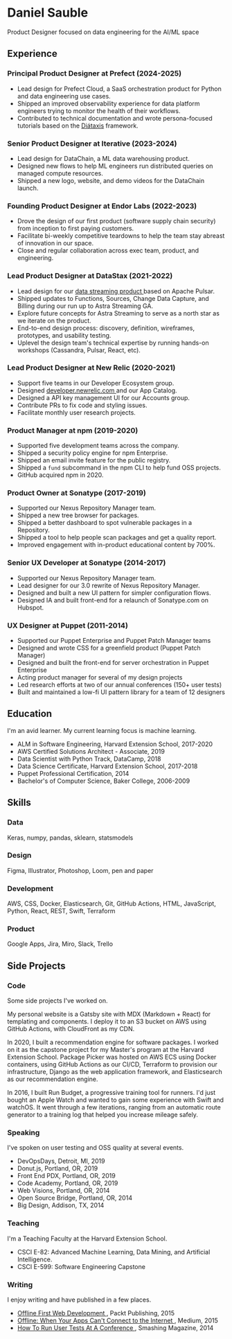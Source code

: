 

<SEO title="Resume" />

# Daniel Sauble

Product Designer focused on data engineering for the AI/ML space

## Experience

### Principal Product Designer at Prefect (2024-2025)

- Lead design for Prefect Cloud, a SaaS orchestration product for Python and data engineering use cases.
- Shipped an improved observability experience for data platform engineers trying to monitor the health of their workflows.
- Contributed to technical documentation and wrote persona-focused tutorials based on the <a href="https://diataxis.fr">Diátaxis</a> framework.

### Senior Product Designer at Iterative (2023-2024)

- Lead design for DataChain, a ML data warehousing product.
- Designed new flows to help ML engineers run distributed queries on managed compute resources.
- Shipped a new logo, website, and demo videos for the DataChain launch.

### Founding Product Designer at Endor Labs (2022-2023)

- Drove the design of our first product (software supply chain security) from inception to first paying customers.
- Facilitate bi-weekly competitive teardowns to help the team stay abreast of innovation in our space.
- Close and regular collaboration across exec team, product, and engineering.

### Lead Product Designer at DataStax (2021-2022)

- Lead design for our <a href="https://www.datastax.com/products/astra-streaming" target="_blank">data streaming product <i class="fa fa-external-link" aria-hidden="true"></i></a> based on Apache Pulsar.
- Shipped updates to Functions, Sources, Change Data Capture, and Billing during our run up to Astra Streaming GA.
- Explore future concepts for Astra Streaming to serve as a north star as we iterate on the product.
- End-to-end design process: discovery, definition, wireframes, prototypes, and usability testing.
- Uplevel the design team's technical expertise by running hands-on workshops (Cassandra, Pulsar, React, etc).

### Lead Product Designer at New Relic (2020-2021)

- Support five teams in our Developer Ecosystem group.
- Designed <a href="https://developer.newrelic.com" target="_blank">developer.newrelic.com <i class="fa fa-external-link" aria-hidden="true"></i></a> and our App Catalog.
- Designed a API key management UI for our Accounts group.
- Contribute PRs to fix code and styling issues.
- Facilitate monthly user research projects.

### Product Manager at npm (2019-2020)

- Supported five development teams across the company.
- Shipped a security policy engine for npm Enterprise.
- Shipped an email invite feature for the public registry.
- Shipped a `fund` subcommand in the npm CLI to help fund OSS projects.
- GitHub acquired npm in 2020.

### Product Owner at Sonatype (2017-2019)

- Supported our Nexus Repository Manager team.
- Shipped a new tree browser for packages.
- Shipped a better dashboard to spot vulnerable packages in a Repository.
- Shipped a tool to help people scan packages and get a quality report.
- Improved engagement with in-product educational content by 700%.

### Senior UX Developer at Sonatype (2014-2017)

- Supported our Nexus Repository Manager team.
- Lead designer for our 3.0 rewrite of Nexus Repository Manager.
- Designed and built a new UI pattern for simpler configuration flows.
- Designed IA and built front-end for a relaunch of Sonatype.com on Hubspot.

### UX Designer at Puppet (2011-2014)

- Supported our Puppet Enterprise and Puppet Patch Manager teams
- Designed and wrote CSS for a greenfield product (Puppet Patch Manager)
- Designed and built the front-end for server orchestration in Puppet Enterprise
- Acting product manager for several of my design projects
- Led research efforts at two of our annual conferences (150+ user tests)
- Built and maintained a low-fi UI pattern library for a team of 12 designers

## Education

I'm an avid learner. My current learning focus is machine learning.

- ALM in Software Engineering, Harvard Extension School, 2017-2020
- AWS Certified Solutions Architect - Associate, 2019
- Data Scientist with Python Track, DataCamp, 2018
- Data Science Certificate, Harvard Extension School, 2017-2018
- Puppet Professional Certification, 2014
- Bachelor's of Computer Science, Baker College, 2006-2009

## Skills

### Data

Keras, numpy, pandas, sklearn, statsmodels

### Design

Figma, Illustrator, Photoshop, Loom, pen and paper

### Development

AWS, CSS, Docker, Elasticsearch, Git, GitHub Actions, HTML, JavaScript, Python, React, REST, Swift, Terraform

### Product

Google Apps, Jira, Miro, Slack, Trello

## Side Projects

### Code

Some side projects I've worked on.

<Link to="/">My personal website</Link> is a Gatsby site with MDX (Markdown + React) for
templating and components. I deploy it to an S3 bucket on AWS using GitHub Actions,
with CloudFront as my CDN.

In 2020, I built a recommendation engine for software packages.
I worked on it as the capstone project for my Master's program at the Harvard Extension School.
Package Picker was hosted on AWS ECS using Docker containers, using GitHub Actions as our CI/CD,
Terraform to provision our infrastructure, Django as the web application framework, and
Elasticsearch as our recommendation engine.

In 2016, I built <Link to="/runbudget">Run Budget</Link>, a progressive training
tool for runners. I'd just bought an Apple Watch and wanted to gain some experience
with Swift and watchOS. It went through a few iterations, ranging from an
automatic route generator to a training log that helped you increase mileage safely.

### Speaking

I've spoken on user testing and OSS quality at several events.

- DevOpsDays, Detroit, MI, 2019
- Donut.js, Portland, OR, 2019
- Front End PDX, Portland, OR, 2019
- Code Academy, Portland, OR, 2019
- Web Visions, Portland, OR, 2014
- Open Source Bridge, Portland, OR, 2014
- Big Design, Addison, TX, 2014

### Teaching

I'm a Teaching Faculty at the Harvard Extension School.

- CSCI E-82: Advanced Machine Learning, Data Mining, and Artificial Intelligence.
- CSCI E-599: Software Engineering Capstone

### Writing

I enjoy writing and have published in a few places.

- <a href="https://www.packtpub.com/product/offline-first-web-development/9781785884573" target="_blank">Offline First Web Development <i class="fa fa-external-link" aria-hidden="true"></i></a>, Packt Publishing, 2015
- <a href="https://uxdesign.cc/offline-93c2f8396124" target="_blank">Offline: When Your Apps Can't Connect to the Internet <i class="fa fa-external-link" aria-hidden="true"></i></a>, Medium, 2015
- <a href="https://www.smashingmagazine.com/2014/11/how-to-run-user-tests-at-a-conference/" target="_blank">How To Run User Tests At A Conference <i class="fa fa-external-link" aria-hidden="true"></i></a>, Smashing Magazine, 2014